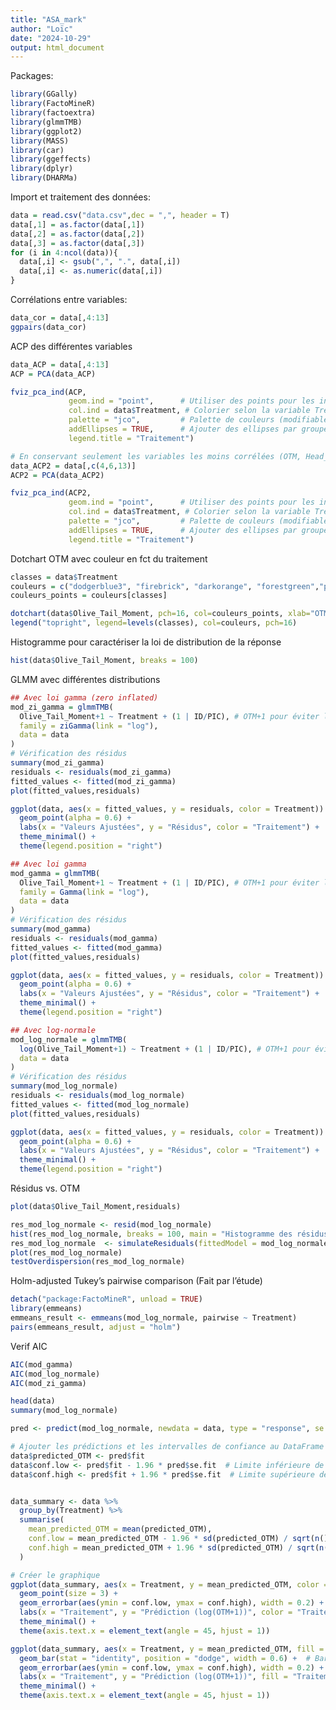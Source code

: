 ```yaml
---
title: "ASA_mark"
author: "Loïc"
date: "2024-10-29"
output: html_document
---
```



Packages:
```r
library(GGally)
library(FactoMineR)
library(factoextra)
library(glmmTMB)
library(ggplot2)
library(MASS)
library(car)
library(ggeffects)
library(dplyr)
library(DHARMa)
```



Import et traitement des données:
```r
data = read.csv("data.csv",dec = ",", header = T)
data[,1] = as.factor(data[,1])
data[,2] = as.factor(data[,2])
data[,3] = as.factor(data[,3])
for (i in 4:ncol(data)){
  data[,i] <- gsub(",", ".", data[,i])
  data[,i] <- as.numeric(data[,i])
}


```


Corrélations entre variables:
```r
data_cor = data[,4:13]
ggpairs(data_cor) 
```

ACP des différentes variables
```r
data_ACP = data[,4:13] 
ACP = PCA(data_ACP)

fviz_pca_ind(ACP,
             geom.ind = "point",      # Utiliser des points pour les individus
             col.ind = data$Treatment, # Colorier selon la variable Treatment
             palette = "jco",         # Palette de couleurs (modifiable)
             addEllipses = TRUE,      # Ajouter des ellipses par groupe de traitement
             legend.title = "Traitement")

# En conservant seulement les variables les moins corrélées (OTM, Head_area, Head_DNA)
data_ACP2 = data[,c(4,6,13)]
ACP2 = PCA(data_ACP2)

fviz_pca_ind(ACP2,
             geom.ind = "point",      # Utiliser des points pour les individus
             col.ind = data$Treatment, # Colorier selon la variable Treatment
             palette = "jco",         # Palette de couleurs (modifiable)
             addEllipses = TRUE,      # Ajouter des ellipses par groupe de traitement
             legend.title = "Traitement")
```

Dotchart OTM avec couleur en fct du traitement
```r
classes = data$Treatment
couleurs = c("dodgerblue3", "firebrick", "darkorange", "forestgreen","pink")
couleurs_points = couleurs[classes]

dotchart(data$Olive_Tail_Moment, pch=16, col=couleurs_points, xlab="OTM")
legend("topright", legend=levels(classes), col=couleurs, pch=16)
```

Histogramme pour caractériser la loi de distribution de la réponse

```r
hist(data$Olive_Tail_Moment, breaks = 100)
```



GLMM avec différentes distributions
```r
## Avec loi gamma (zero inflated)
mod_zi_gamma = glmmTMB(
  Olive_Tail_Moment+1 ~ Treatment + (1 | ID/PIC), # OTM+1 pour éviter les négatifs, et effet aléatoire "photo" imbriqué dans "individu"
  family = ziGamma(link = "log"),  
  data = data
)
# Vérification des résidus
summary(mod_zi_gamma)
residuals <- residuals(mod_zi_gamma)
fitted_values <- fitted(mod_zi_gamma)
plot(fitted_values,residuals)

ggplot(data, aes(x = fitted_values, y = residuals, color = Treatment)) +
  geom_point(alpha = 0.6) +
  labs(x = "Valeurs Ajustées", y = "Résidus", color = "Traitement") +
  theme_minimal() +
  theme(legend.position = "right")

## Avec loi gamma
mod_gamma = glmmTMB(
  Olive_Tail_Moment+1 ~ Treatment + (1 | ID/PIC), # OTM+1 pour éviter les négatifs, et effet aléatoire "photo" imbriqué dans "individu"
  family = Gamma(link = "log"),  
  data = data
)
# Vérification des résidus
summary(mod_gamma)
residuals <- residuals(mod_gamma)
fitted_values <- fitted(mod_gamma)
plot(fitted_values,residuals)

ggplot(data, aes(x = fitted_values, y = residuals, color = Treatment)) +
  geom_point(alpha = 0.6) +
  labs(x = "Valeurs Ajustées", y = "Résidus", color = "Traitement") +
  theme_minimal() +
  theme(legend.position = "right")

## Avec log-normale
mod_log_normale = glmmTMB(
  log(Olive_Tail_Moment+1) ~ Treatment + (1 | ID/PIC), # OTM+1 pour éviter les négatifs, et effet aléatoire "photo" imbriqué dans "individu"
  data = data
)
# Vérification des résidus
summary(mod_log_normale)
residuals <- residuals(mod_log_normale)
fitted_values <- fitted(mod_log_normale)
plot(fitted_values,residuals)

ggplot(data, aes(x = fitted_values, y = residuals, color = Treatment)) +
  geom_point(alpha = 0.6) +
  labs(x = "Valeurs Ajustées", y = "Résidus", color = "Traitement") +
  theme_minimal() +
  theme(legend.position = "right")
```



Résidus vs. OTM
```r
plot(data$Olive_Tail_Moment,residuals)
```


```r
res_mod_log_normale <- resid(mod_log_normale)
hist(res_mod_log_normale, breaks = 100, main = "Histogramme des résidus")
res_mod_log_normale  <- simulateResiduals(fittedModel = mod_log_normale)
plot(res_mod_log_normale)
testOverdispersion(res_mod_log_normale)
```


Holm-adjusted Tukey's pairwise comparison (Fait par l'étude)
```r
detach("package:FactoMineR", unload = TRUE)
library(emmeans)
emmeans_result <- emmeans(mod_log_normale, pairwise ~ Treatment)
pairs(emmeans_result, adjust = "holm")
```

Verif AIC
```r
AIC(mod_gamma)
AIC(mod_log_normale)
AIC(mod_zi_gamma)
```

```r
head(data)
summary(mod_log_normale)

pred <- predict(mod_log_normale, newdata = data, type = "response", se.fit = TRUE)

# Ajouter les prédictions et les intervalles de confiance au DataFrame `data`
data$predicted_OTM <- pred$fit
data$conf.low <- pred$fit - 1.96 * pred$se.fit  # Limite inférieure de l'IC à 95%
data$conf.high <- pred$fit + 1.96 * pred$se.fit  # Limite supérieure de l'IC à 95%


data_summary <- data %>%
  group_by(Treatment) %>%
  summarise(
    mean_predicted_OTM = mean(predicted_OTM),
    conf.low = mean_predicted_OTM - 1.96 * sd(predicted_OTM) / sqrt(n()),
    conf.high = mean_predicted_OTM + 1.96 * sd(predicted_OTM) / sqrt(n())
  )

# Créer le graphique
ggplot(data_summary, aes(x = Treatment, y = mean_predicted_OTM, color = Treatment)) +
  geom_point(size = 3) +
  geom_errorbar(aes(ymin = conf.low, ymax = conf.high), width = 0.2) +
  labs(x = "Traitement", y = "Prédiction (log(OTM+1))", color = "Traitement") +
  theme_minimal() +
  theme(axis.text.x = element_text(angle = 45, hjust = 1))

ggplot(data_summary, aes(x = Treatment, y = mean_predicted_OTM, fill = Treatment)) +
  geom_bar(stat = "identity", position = "dodge", width = 0.6) +  # Barres pour chaque moyenne
  geom_errorbar(aes(ymin = conf.low, ymax = conf.high), width = 0.2) +  # Barres d'erreur
  labs(x = "Traitement", y = "Prédiction (log(OTM+1))", fill = "Traitement") +
  theme_minimal() +
  theme(axis.text.x = element_text(angle = 45, hjust = 1))
```

